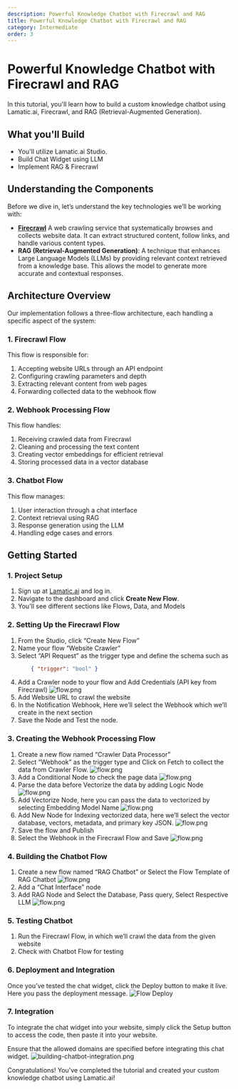 ```yaml
---
description: Powerful Knowledge Chatbot with Firecrawl and RAG
title: Powerful Knowledge Chatbot with Firecrawl and RAG
category: Intermediate
order: 3
---
```


# Powerful Knowledge Chatbot with Firecrawl and RAG

In this tutorial, you'll learn how to build a custom knowledge chatbot using Lamatic.ai, Firecrawl, and RAG (Retrieval-Augmented Generation).

## What you'll Build
- You'll utilize Lamatic.ai Studio.
- Build Chat Widget using LLM
- Implement RAG & Firecrawl

## Understanding the Components
Before we dive in, let’s understand the key technologies we’ll be working with:

- **[Firecrawl](https://www.firecrawl.dev/)** A web crawling service that systematically browses and collects website data. It can extract structured content, follow links, and handle various content types.
- **RAG (Retrieval-Augmented Generation)**: A technique that enhances Large Language Models (LLMs) by providing relevant context retrieved from a knowledge base. This allows the model to generate more accurate and contextual responses.

## Architecture Overview
Our implementation follows a three-flow architecture, each handling a specific aspect of the system:

### 1. Firecrawl Flow
This flow is responsible for:
1. Accepting website URLs through an API endpoint
1. Configuring crawling parameters and depth
1. Extracting relevant content from web pages
1. Forwarding collected data to the webhook flow

### 2. Webhook Processing Flow
This flow handles:
1. Receiving crawled data from Firecrawl
1. Cleaning and processing the text content
1. Creating vector embeddings for efficient retrieval
1. Storing processed data in a vector database

### 3. Chatbot Flow
This flow manages:
1. User interaction through a chat interface
1. Context retrieval using RAG
1. Response generation using the LLM
1. Handling edge cases and errors

## Getting Started


### 1. Project Setup
1. Sign up at [Lamatic.ai](https://lamatic.ai/) and log in.
1. Navigate to the dashboard and click **Create New Flow**.
1. You'll see different sections like Flows, Data, and Models

### 2. Setting Up the Firecrawl Flow
1. From the Studio, click “Create New Flow”
1. Name your flow “Website Crawler”
1. Select “API Request” as the trigger type and define the schema such as
    ```json
        { "trigger": "bool" }
    ```
1. Add a Crawler node to your flow and Add Credentials (API key from Firecrawl)
    ![flow.png](./img/chatbot-firecrawl/firecrawl.png)
1. Add Website URL to crawl the website
1. In the Notification Webhook, Here we’ll select the Webhook which we’ll create in the next section
1. Save the Node and Test the node.

### 3. Creating the Webhook Processing Flow
1. Create a new flow named “Crawler Data Processor”
1. Select “Webhook” as the trigger type and Click on Fetch to collect the data from Crawler Flow.
    ![flow.png](./img/chatbot-firecrawl/firecrawl-2.png)
1. Add a Conditional Node to check the page data
    ![flow.png](./img/chatbot-firecrawl/firecrawl-3.png)
1. Parse the data before Vectorize the data by adding Logic Node
    ![flow.png](./img/chatbot-firecrawl/firecrawl-4.png)
1. Add Vectorize Node, here you can pass the data to vectorized by selecting Embedding Model Name
    ![flow.png](./img/chatbot-firecrawl/firecrawl-5.png)
1. Add New Node for Indexing vectorized data, here we’ll select the vector database, vectors, metadata, and primary key JSON.
    ![flow.png](./img/chatbot-firecrawl/firecrawl-6.png)
1. Save the flow and Publish
1. Select the Webhook in the Firecrawl Flow and Save
    ![flow.png](./img/chatbot-firecrawl/firecrawl-7.png)

### 4. Building the Chatbot Flow
1. Create a new flow named “RAG Chatbot” or Select the Flow Template of RAG Chatbot
    ![flow.png](./img/chatbot-firecrawl/firecrawl-8.png)
1. Add a “Chat Interface” node
1. Add RAG Node and Select the Database, Pass query, Select Respective LLM
    ![flow.png](./img/chatbot-firecrawl/firecrawl-9.png)

### 5. Testing Chatbot
1. Run the Firecrawl Flow, in which we’ll crawl the data from the given website
1. Check with Chatbot Flow for testing

### 6. Deployment and Integration
Once you’ve tested the chat widget, click the Deploy button to make it live. Here you pass the deployment message.
![Flow Deploy](./img/get-started/deploy.png)

### 7. Integration
To integrate the chat widget into your website, simply click the Setup button to access the code, then paste it into your website.

Ensure that the allowed domains are specified before integrating this chat widget.
![building-chatbot-integration.png](./img/building-chatbot/chatbot-integration.png)



Congratulations! You've completed the tutorial and created your custom knowledge chatbot using Lamatic.ai!